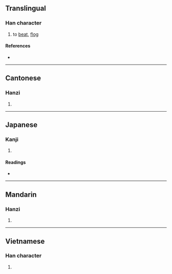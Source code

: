 {{character info/new}}
==Translingual==

===Han character===
{{Han char|rn=64|rad=手|as=05|sn=8|four=55030|canj=QHQO|ids=⿰扌失}}

# to [[beat]], [[flog]]

====References====
* {{Han ref|kx=0423.140|dkj=11922|dj=0771.130|hdz=31853.050|uh=62B6|ud=25270|bh=CCB8|bd=52408}}

----

==Cantonese==

===Hanzi===
{{yue-hanzi|jyut=[[cik1]], [[maat3]], [[mut3]]|y=chik1, maat3, mut3}}

# {{defn|lang=yue|sort=手05}}

----

==Japanese==

===Kanji===
{{ja-kanji|grade=|rs=手05}}

# {{defn|lang=ja|sort=手05}}

====Readings====
* {{ja-readings|on=[[ちつ]] (chitsu), [[ちち]] (chichi)|kun=[[むちうつ]] (muchiutsu)}}

----

==Mandarin==

===Hanzi===
{{cmn-hanzi|pin=[[chì]] ([[chi4]])|wg=ch'ih<sup>4</sup>}}

# {{defn|lang=cmn|sort=手05}}

----

==Vietnamese==

===Han character===
{{vi-readings|rs=手05|hanviet=thắt}}

# {{defn|lang=vi|sort=手05}}